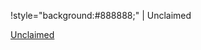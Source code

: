 <includeonly>!style="background:#888888;" | Unclaimed</includeonly>
<noinclude>[[Category:en/Templates|Unclaimed]]</noinclude>